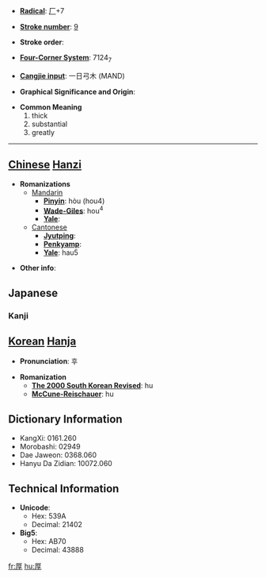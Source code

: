 * '''[[Wiktionary:Chinese radical index| Radical]]''': [[Wiktionary:Chinese radical index 厂|厂]]+7

* '''[[Wiktionary:Chinese total strokes index|Stroke number]]''': [[Wiktionary:Chinese total strokes index 9|9]]

* '''Stroke order''': 

* '''[[Wiktionary:Chinese four corner index|Four-Corner System]]''': 7124<sub>7</sub>

* '''[[Wiktionary:Chinese Cangjie index|Cangjie input]]''': 一日弓木 (MAND)

* '''Graphical Significance and Origin''': 

* '''Common Meaning'''
*#thick
*# substantial
*# greatly


----

== [[Chinese]] [[Hanzi]] ==

* '''Romanizations'''
** [[Mandarin]]
*** '''[[Pinyin]]''': hòu (hou4)
*** '''[[Wade-Giles]]''': hou<sup>4</sup>
*** '''[[Yale]]''': 
**[[Cantonese]]
***'''[[Jyutping]]''':
***'''[[Penkyamp]]''': 
***'''[[Yale]]''': hau5

* '''Other info''': 



== Japanese ==
===Kanji===
{{kanji|[[こう]] ([[kō]])|[[あつい]] ([[厚い]], [[atsui]])}}



== [[Korean]] [[Hanja]] ==

* '''Pronunciation''': 후

* '''Romanization'''
** '''[[The 2000 South Korean Revised Romanization|The 2000 South Korean Revised]]''': hu
** '''[[McCune-Reischauer]]''': hu



== Dictionary Information ==

* KangXi: 0161.260
* Morobashi: 02949
* Dae Jaweon: 0368.060
* Hanyu Da Zidian: 10072.060

== Technical Information ==

* '''Unicode''':
** Hex: 539A
** Decimal: 21402
* '''Big5''':
** Hex: AB70
** Decimal: 43888

[[fr:厚]]
[[hu:厚]]